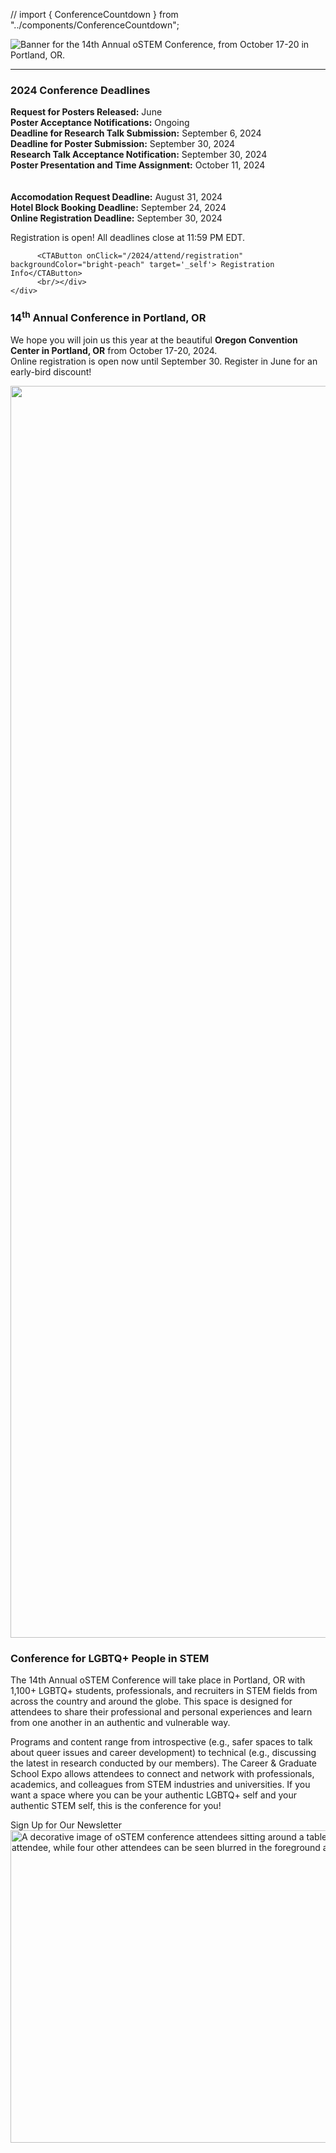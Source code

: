 
// import { ConferenceCountdown } from "../components/ConferenceCountdown";

<SiteLayout>

<div className="border-chill-green border-solid text-center">
  <picture>
    <source srcSet="/images/2024/14th_banner_square.webp" media='(orientation: portrait)'/>
    <img
      alt="Banner for the 14th Annual oSTEM Conference, from October 17-20 in Portland, OR."
      src="/images/2024/14th_annual_banner.png"
      className="flex w-200 mx-auto rounded"
    />
  </picture>
</div>
<hr className='border-dark-teal border-2 mt-2 rounded'/>

<div className="grid md:grid-cols-5">
  <div className="rounded md:col-span-5 mt-8 border-4 border-dark-teal border-solid bg-dark-teal">
    <h3 className="p-4 pt-3">2024 Conference Deadlines</h3>
    <div className="bg-primary rounded">
      <p className="p-4">
        <b>Request for Posters Released:</b> June <br />
        <b>Poster Acceptance Notifications:</b> Ongoing <br />
        <b>Deadline for Research Talk Submission:</b> September 6, 2024 <br />
        <b>Deadline for Poster Submission:</b> September 30, 2024 <br />
        <b>Research Talk Acceptance Notification:</b> September 30, 2024 <br />
        <b>Poster Presentation and Time Assignment:</b> October 11, 2024 <br />
        <br/><br/>
        <b>Accomodation Request Deadline:</b> August 31, 2024 <br />
        <b>Hotel Block Booking Deadline:</b> September 24, 2024 <br />
        <b>Online Registration Deadline:</b> September 30, 2024 <br />
      </p>
      <p className='p-4'>Registration is open! All deadlines close at 11:59 PM EDT.</p>
      <div className="text-xl text-center p-2">
          
          <CTAButton onClick="/2024/attend/registration" backgroundColor="bright-peach" target='_self'> Registration Info</CTAButton>
          <br/></div>
    </div>
  </div>
  
  <div className="rounded md:col-span-5 mt-8 border-4 border-chill-green bg-chill-green border-solid">
    <h3 className="p-4 pt-3">14<sup>th</sup> Annual Conference in Portland, OR</h3>
    <div className='bg-primary rounded'>
      <p className="p-4">
        We hope you will join us this year at the beautiful <b>Oregon Convention Center in Portland, OR</b> from October 17-20, 2024.
        <br />
        Online registration is open now until September 30. Register in June for an early-bird discount!
      </p>
    </div>
  </div>

  <div className="rounded mt-8 md:col-span-5 bg-green-gray border-4 border-green-gray">
    <Image
      src="/images/2023/2023_homepage_bannerupdate.png"
      alt=""
      style={{width: "100%", height: 'auto'}}
      width="6000"
      height="2003"
      className='rounded-t'
    />
    <div className='px-4 py-2'>
    <h3>Conference for LGBTQ+ People in STEM</h3>
    <p>
      The 14th Annual oSTEM Conference will take place in Portland, OR
      with 1,100+ LGBTQ+ students, professionals, and recruiters in STEM fields
      from across the country and around the globe. This space is designed for
      attendees to share their professional and personal experiences and learn
      from one another in an authentic and vulnerable way. 
    </p>
    <p>
      Programs and content range from introspective (e.g., safer spaces to talk about queer issues
      and career development) to technical (e.g., discussing the latest in
      research conducted by our members). The Career & Graduate School Expo
      allows attendees to connect and network with professionals, academics, and
      colleagues from STEM industries and universities. If you want a space where you can be your 
      authentic LGBTQ+ self and your authentic STEM self, this is the conference for you!
    </p>
    </div>
  </div>
</div>

<div className="text-xl flex justify-center p-8">
  <CTAButton
    onClick="https://www.ostem.org/page/newsletter"
    backgroundColor="bright-peach"
  >
    Sign Up for Our Newsletter
  </CTAButton>
</div>

<div className="mt-8 rounded">
  <Image
    className="rounded"
    src="/images/2023/2023_homepage_image.jpg"
    alt="A decorative image of oSTEM conference attendees sitting around a table. One attendee is in focus looking at another attendee, while four other attendees can be seen blurred in the foreground and background."
    style={{width: "100%", height: 'auto'}}
    width="800"
    height="500"
  />
</div>

</SiteLayout>
